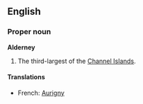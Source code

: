 ==English==
===Proper noun===
'''Alderney'''

#The third-largest of the [[Channel Islands]].

====Translations====

*French: [[Aurigny]]